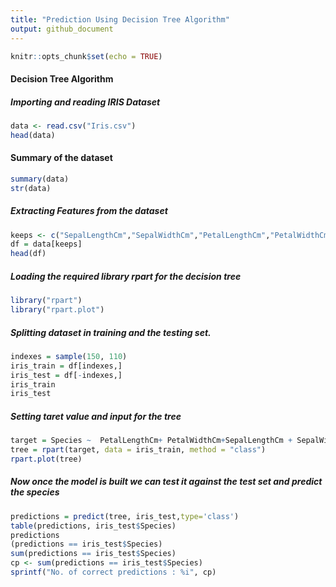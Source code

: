 ```yaml
---
title: "Prediction Using Decision Tree Algorithm"
output: github_document
---
```


```r
knitr::opts_chunk$set(echo = TRUE)
```
#### Decision Tree Algorithm
##### Importing and reading IRIS Dataset

```r
data <- read.csv("Iris.csv")
head(data)
```
 
#### Summary of the dataset

```r
summary(data)
str(data)
```

##### Extracting Features from the dataset
```r
keeps <- c("SepalLengthCm","SepalWidthCm","PetalLengthCm","PetalWidthCm","Species")
df = data[keeps]
head(df)
```
##### Loading the required library rpart for the decision tree
```r
library("rpart")
library("rpart.plot")
```
##### Splitting dataset in training and the testing set.
```r
indexes = sample(150, 110)
iris_train = df[indexes,]
iris_test = df[-indexes,]
iris_train
iris_test
```

##### Setting taret value and input for the tree

```r
target = Species ~  PetalLengthCm+ PetalWidthCm+SepalLengthCm + SepalWidthCm 
tree = rpart(target, data = iris_train, method = "class")
rpart.plot(tree)

```


##### Now once the model is built we can test it against the test set and predict the species

```r
predictions = predict(tree, iris_test,type='class')
table(predictions, iris_test$Species)
predictions
(predictions == iris_test$Species)
sum(predictions == iris_test$Species)
cp <- sum(predictions == iris_test$Species)
sprintf("No. of correct predictions : %i", cp)
```
